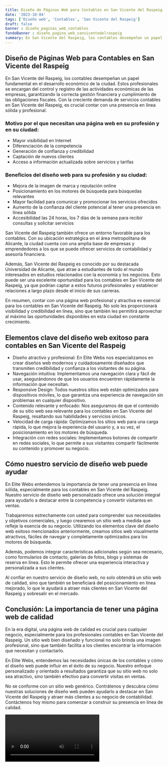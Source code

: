 ```yaml
---
title: Diseño de Páginas Web para Contables en San Vicente del Raspeig
date: '2023-10-04'
tags: ['Diseño web', 'Contables', 'San Vicente del Raspeig']
draft: false
banner : diseño_paginas_web_contables
fondoBanner : diseño_pagina_web_sanvicentedelraspeig
summary: En San Vicente del Raspeig, los contables desempeñan un papel fundamental en el desarrollo económico de la ciudad. Estos profesionales se encargan del control y registro de las actividades económicas de las empresas, garantizando la correcta gestión financiera y cumplimiento de las obligaciones fiscales. Con la creciente demanda de servicios contables en San Vicente del Raspeig, es crucial contar con una presencia en línea sólida y profesional. 
---
```


## Diseño de Páginas Web para Contables en San Vicente del Raspeig

En San Vicente del Raspeig, los contables desempeñan un papel fundamental en el desarrollo económico de la ciudad. Estos profesionales se encargan del control y registro de las actividades económicas de las empresas, garantizando la correcta gestión financiera y cumplimiento de las obligaciones fiscales. Con la creciente demanda de servicios contables en San Vicente del Raspeig, es crucial contar con una presencia en línea sólida y profesional. 

### Motivo por el que necesitan una página web en su profesión y en su ciudad:

- Mayor visibilidad en Internet
- Diferenciación de la competencia
- Generación de confianza y credibilidad
- Captación de nuevos clientes
- Acceso a información actualizada sobre servicios y tarifas

### Beneficios del diseño web para su profesión y su ciudad:

- Mejora de la imagen de marca y reputación online
- Posicionamiento en los motores de búsqueda para búsquedas relevantes
- Mayor facilidad para comunicar y promocionar los servicios ofrecidos
- Aumento de la confianza del cliente potencial al tener una presencia en línea sólida
- Accesibilidad las 24 horas, los 7 días de la semana para recibir consultas y solicitar servicios

San Vicente del Raspeig también ofrece un entorno favorable para los contables. Con su ubicación estratégica en el área metropolitana de Alicante, la ciudad cuenta con una amplia base de empresas y emprendedores a los que se puede ofrecer servicios de contabilidad y asesoría financiera.

Además, San Vicente del Raspeig es conocido por su destacada Universidad de Alicante, que atrae a estudiantes de todo el mundo interesados en estudios relacionados con la economía y los negocios. Esto puede ser una excelente oportunidad para los contables en San Vicente del Raspeig, ya que podrían captar a estos futuros profesionales y establecer relaciones a largo plazo desde el inicio de sus carreras.

En resumen, contar con una página web profesional y atractiva es esencial para los contables en San Vicente del Raspeig. No solo les proporcionará visibilidad y credibilidad en línea, sino que también les permitirá aprovechar al máximo las oportunidades disponibles en esta ciudad en constante crecimiento.

<GifSeo />

<Cta />

## Elementos clave del diseño web exitoso para contables en San Vicente del Raspeig

- Diseño atractivo y profesional: En Elite Webs nos especializamos en crear diseños web modernos y cuidadosamente diseñados que transmiten credibilidad y confianza a los visitantes de su página.
- Navegación intuitiva: Implementamos una navegación clara y fácil de usar, asegurándonos de que los usuarios encuentren rápidamente la información que necesitan.
- Responsive Design: Todos nuestros sitios web están optimizados para dispositivos móviles, lo que garantiza una experiencia de navegación sin problemas en cualquier dispositivo.
- Contenido relevante y enfocado: Nos aseguramos de que el contenido de su sitio web sea relevante para los contables en San Vicente del Raspeig, resaltando sus habilidades y servicios únicos.
- Velocidad de carga rápida: Optimizamos los sitios web para una carga rápida, lo que mejora la experiencia del usuario y, a su vez, el posicionamiento en los motores de búsqueda.
- Integración con redes sociales: Implementamos botones de compartir en redes sociales, lo que permite a sus visitantes compartir fácilmente su contenido y promover su negocio.


## Cómo nuestro servicio de diseño web puede ayudar

En Elite Webs entendemos la importancia de tener una presencia en línea sólida, especialmente para los contables en San Vicente del Raspeig. Nuestro servicio de diseño web personalizado ofrece una solución integral para ayudarlo a destacar entre la competencia y convertir visitantes en ventas.

Trabajaremos estrechamente con usted para comprender sus necesidades y objetivos comerciales, y luego crearemos un sitio web a medida que refleje la esencia de su negocio. Utilizando los elementos clave del diseño web exitoso mencionados anteriormente, creamos sitios web visualmente atractivos, fáciles de navegar y completamente optimizados para los motores de búsqueda.

Además, podemos integrar características adicionales según sea necesario, como formularios de contacto, galerías de fotos, blogs y sistemas de reserva en línea. Esto le permite ofrecer una experiencia interactiva y personalizada a sus clientes.

Al confiar en nuestro servicio de diseño web, no solo obtendrá un sitio web de calidad, sino que también se beneficiará del posicionamiento en línea mejorado, lo que le ayudará a atraer más clientes en San Vicente del Raspeig y sobresalir en el mercado.

## Conclusión: La importancia de tener una página web de calidad

En la era digital, una página web de calidad es crucial para cualquier negocio, especialmente para los profesionales contables en San Vicente del Raspeig. Un sitio web bien diseñado y funcional no solo brinda una imagen profesional, sino que también facilita a los clientes encontrar la información que necesitan y contactarlo.

En Elite Webs, entendemos las necesidades únicas de los contables y cómo el diseño web puede influir en el éxito de su negocio. Nuestro enfoque personalizado y orientado a resultados garantiza que su sitio web no solo sea atractivo, sino también efectivo para convertir visitas en ventas.

No se conforme con un sitio web genérico. Contrátenos y descubra cómo nuestras soluciones de diseño web pueden ayudarlo a destacar en San Vicente del Raspeig y atraer más clientes a su negocio de contabilidad. Contáctenos hoy mismo para comenzar a construir su presencia en línea de calidad.

<Video />

<CtaBot job='Contables' city='San Vicente del Raspeig'/>

<Gmaps query='San Vicente del Raspeig+españa+maps' />
